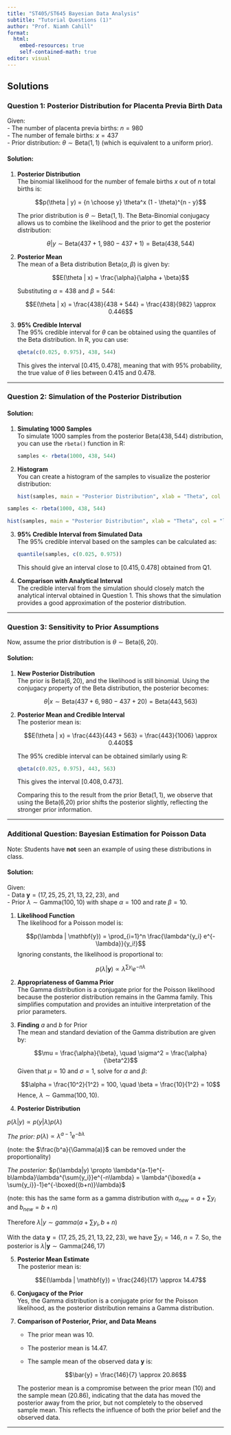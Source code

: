 ```yaml
---
title: "ST405/ST645 Bayesian Data Analysis"
subtitle: "Tutorial Questions (1)"
author: "Prof. Niamh Cahill"
format: 
  html:
    embed-resources: true
    self-contained-math: true
editor: visual
---
```


## **Solutions**

### **Question 1: Posterior Distribution for Placenta Previa Birth Data**

Given:\
- The number of placenta previa births: $n = 980$\
- The number of female births: $x = 437$\
- Prior distribution: $\theta \sim \text{Beta}(1,1)$ (which is equivalent to a uniform prior).

#### Solution:

1.  **Posterior Distribution**\
    The binomial likelihood for the number of female births $x$ out of $n$ total births is:

    $$p(\theta | y) = {n \choose y} \theta^x (1 - \theta)^{n - y}$$

    The prior distribution is $\theta \sim \text{Beta}(1,1)$. The Beta-Binomial conjugacy allows us to combine the likelihood and the prior to get the posterior distribution:

    $$\theta | y \sim \text{Beta}(437 + 1, 980 - 437 + 1) = \text{Beta}(438, 544)$$

2.  **Posterior Mean**\
    The mean of a Beta distribution $\text{Beta}(\alpha, \beta)$ is given by:

    $$E(\theta | x) = \frac{\alpha}{\alpha + \beta}$$

    Substituting $\alpha = 438$ and $\beta = 544$:

    $$E(\theta | x) = \frac{438}{438 + 544} = \frac{438}{982} \approx 0.446$$

3.  **95% Credible Interval**\
    The 95% credible interval for $\theta$ can be obtained using the quantiles of the Beta distribution. In R, you can use:

    ``` r
    qbeta(c(0.025, 0.975), 438, 544)
    ```

    This gives the interval $[0.415, 0.478]$, meaning that with 95% probability, the true value of $\theta$ lies between 0.415 and 0.478.

------------------------------------------------------------------------

### **Question 2: Simulation of the Posterior Distribution**

#### Solution:

1.  **Simulating 1000 Samples**\
    To simulate 1000 samples from the posterior $\text{Beta}(438, 544)$ distribution, you can use the `rbeta()` function in R:

    ``` r
    samples <- rbeta(1000, 438, 544)
    ```

2.  **Histogram**\
    You can create a histogram of the samples to visualize the posterior distribution:

    ``` r
    hist(samples, main = "Posterior Distribution", xlab = "Theta", col = "lightblue", border = "black")
    ```

```r
samples <- rbeta(1000, 438, 544)

hist(samples, main = "Posterior Distribution", xlab = "Theta", col = "lightblue", border = "black")

```

3.  **95% Credible Interval from Simulated Data**\
    The 95% credible interval based on the samples can be calculated as:

    ``` r
    quantile(samples, c(0.025, 0.975))
    ```

    This should give an interval close to $[0.415, 0.478]$ obtained from Q1.

4.  **Comparison with Analytical Interval**\
    The credible interval from the simulation should closely match the analytical interval obtained in Question 1. This shows that the simulation provides a good approximation of the posterior distribution.

------------------------------------------------------------------------

### **Question 3: Sensitivity to Prior Assumptions**

Now, assume the prior distribution is $\theta \sim \text{Beta}(6,20)$.

#### Solution:

1.  **New Posterior Distribution**\
    The prior is $\text{Beta}(6,20)$, and the likelihood is still binomial. Using the conjugacy property of the Beta distribution, the posterior becomes:

    $$\theta | x \sim \text{Beta}(437 + 6, 980 - 437 + 20) = \text{Beta}(443, 563)$$

2.  **Posterior Mean and Credible Interval**\
    The posterior mean is:

    $$E(\theta | x) = \frac{443}{443 + 563} = \frac{443}{1006} \approx 0.440$$

    The 95% credible interval can be obtained similarly using R:

    ``` r
    qbeta(c(0.025, 0.975), 443, 563)
    ```

    This gives the interval $[0.408, 0.473]$.

    Comparing this to the result from the prior $\text{Beta}(1,1)$, we observe that using the Beta(6,20) prior shifts the posterior slightly, reflecting the stronger prior information.

------------------------------------------------------------------------

### **Additional Question: Bayesian Estimation for Poisson Data**

Note: Students have **not** seen an example of using these distributions in class.

#### Solution:

Given:\
- Data $\mathbf{y} = (17, 25, 25, 21, 13, 22, 23)$, and\
- Prior $\lambda \sim \text{Gamma}(100,10)$ with shape $\alpha = 100$ and rate $\beta = 10$.

1.  **Likelihood Function**\
    The likelihood for a Poisson model is:

    $$p(\lambda | \mathbf{y}) = \prod_{i=1}^n \frac{\lambda^{y_i} e^{-\lambda}}{y_i!}$$ Ignoring constants, the likelihood is proportional to:

    $$p(\lambda | \mathbf{y}) \propto \lambda^{\sum y_i} e^{-n \lambda}$$

2.  **Appropriateness of Gamma Prior**\
    The Gamma distribution is a conjugate prior for the Poisson likelihood because the posterior distribution remains in the Gamma family. This simplifies computation and provides an intuitive interpretation of the prior parameters.

3.  **Finding** $a$ and $b$ for Prior\
    The mean and standard deviation of the Gamma distribution are given by:

    $$\mu = \frac{\alpha}{\beta}, \quad \sigma^2 = \frac{\alpha}{\beta^2}$$ Given that $\mu = 10$ and $\sigma = 1$, solve for $\alpha$ and $\beta$:

    $$\alpha = \frac{10^2}{1^2} = 100, \quad \beta = \frac{10}{1^2} = 10$$ Hence, $\lambda \sim \text{Gamma}(100,10)$.

4.  **Posterior Distribution**

$p(\lambda|y) \propto p(y|\lambda)p(\lambda)$

*The prior:* $p(\lambda) \propto \lambda^{a-1}e^{-b\lambda}$

(note: the $\frac{b^a}{\Gamma(a)}$ can be removed under the proportionality)

*The posterior:* $p(\lambda|y) \propto \lambda^{a-1}e^{-b\lambda}\lambda^{\sum{y_i}}e^{-n\lambda} = \lambda^{\boxed{a + \sum{y_i}}-1}e^{-\boxed{(b+n)}\lambda}$

(note: this has the same form as a gamma distribution with $a_{new} = a + \sum{y_i}$ and $b_{new} = b+n$)

Therefore $\lambda|y \sim gamma(a + \sum{y_i},b+n)$

With the data $\mathbf{y} = (17, 25, 25, 21, 13, 22, 23)$, we have $\sum y_i = 146$, $n = 7$. So, the posterior is $\lambda | \mathbf{y} \sim \text{Gamma}(246, 17)$

5.  **Posterior Mean Estimate**\
    The posterior mean is:

    $$E(\lambda | \mathbf{y}) = \frac{246}{17} \approx 14.47$$

6.  **Conjugacy of the Prior**\
    Yes, the Gamma distribution is a conjugate prior for the Poisson likelihood, as the posterior distribution remains a Gamma distribution.

7.  **Comparison of Posterior, Prior, and Data Means**

    -   The prior mean was 10.

    -   The posterior mean is $14.47$.

    -   The sample mean of the observed data $\mathbf{y}$ is:

        $$\bar{y} = \frac{146}{7} \approx 20.86$$

    The posterior mean is a compromise between the prior mean (10) and the sample mean (20.86), indicating that the data has moved the posterior away from the prior, but not completely to the observed sample mean. This reflects the influence of both the prior belief and the observed data.

------------------------------------------------------------------------
